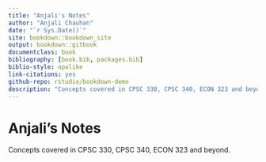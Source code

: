 ```yaml
--- 
title: "Anjali's Notes"
author: "Anjali Chauhan"
date: "`r Sys.Date()`"
site: bookdown::bookdown_site
output: bookdown::gitbook
documentclass: book
bibliography: [book.bib, packages.bib]
biblio-style: apalike
link-citations: yes
github-repo: rstudio/bookdown-demo
description: "Concepts covered in CPSC 330, CPSC 340, ECON 323 and beyond."
---
```


# Anjali's Notes

Concepts covered in CPSC 330, CPSC 340, ECON 323 and beyond.
